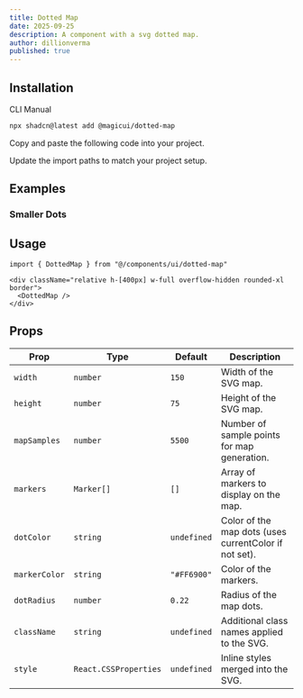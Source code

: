 ```yaml
---
title: Dotted Map
date: 2025-09-25
description: A component with a svg dotted map.
author: dillionverma
published: true
---
```


<ComponentPreview name="dotted-map-demo" />

## Installation

<Tabs defaultValue="cli">

<TabsList>
  <TabsTrigger value="cli">CLI</TabsTrigger>
  <TabsTrigger value="manual">Manual</TabsTrigger>
</TabsList>
<TabsContent value="cli">

```bash
npx shadcn@latest add @magicui/dotted-map
```

</TabsContent>

<TabsContent value="manual">

<Steps>

<Step>Copy and paste the following code into your project.</Step>

<ComponentSource name="dotted-map" />

<Step>Update the import paths to match your project setup.</Step>

</Steps>

</TabsContent>

</Tabs>

## Examples

### Smaller Dots

<ComponentPreview name="dotted-map-demo-2" />

## Usage

```tsx showLineNumbers
import { DottedMap } from "@/components/ui/dotted-map"
```

```tsx showLineNumbers
<div className="relative h-[400px] w-full overflow-hidden rounded-xl border">
  <DottedMap />
</div>
```

## Props

| Prop          | Type                  | Default     | Description                                           |
| ------------- | --------------------- | ----------- | ----------------------------------------------------- |
| `width`       | `number`              | `150`       | Width of the SVG map.                                 |
| `height`      | `number`              | `75`        | Height of the SVG map.                                |
| `mapSamples`  | `number`              | `5500`      | Number of sample points for map generation.           |
| `markers`     | `Marker[]`            | `[]`        | Array of markers to display on the map.               |
| `dotColor`    | `string`              | `undefined` | Color of the map dots (uses currentColor if not set). |
| `markerColor` | `string`              | `"#FF6900"` | Color of the markers.                                 |
| `dotRadius`   | `number`              | `0.22`      | Radius of the map dots.                               |
| `className`   | `string`              | `undefined` | Additional class names applied to the SVG.            |
| `style`       | `React.CSSProperties` | `undefined` | Inline styles merged into the SVG.                    |
